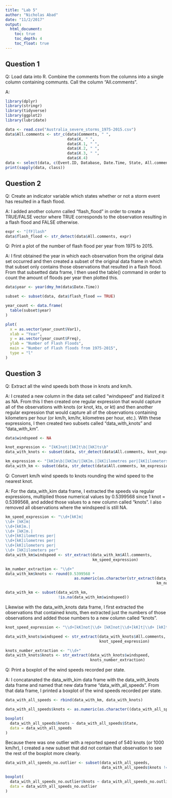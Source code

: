 ```yaml
---
title: "Lab 5"
author: "Nicholas Abad"
date: "11/2/2017"
output: 
  html_document:
    toc: true
    toc_depth: 4
    toc_float: true
---
```

## Question 1
Q: Load data into R. Combine the comments from the columns into a single column containing communts. Call the column "All.comments".

A:
```r
library(dplyr)
library(stringr)
library(tidyverse)
library(ggplot2)
library(lubridate)
```
```r
data <- read.csv("Australia_severe_storms_1975-2015.csv")
data$All.comments <- str_c(data$Comments, " ", 
                           data$X, " ", 
                           data$X.1, " ", 
                           data$X.2, " ", 
                           data$X.3, " ", 
                           data$X.4)
data <- select(data, c(Event.ID, Database, Date.Time, State, All.comments))
print(sapply(data, class))
```

## Question 2
Q: Create an indicator variable which states whether or not a storm event has resulted in a flash flood. 

A: I added another column called "flash_flood" in order to create a TRUE/FALSE vector where TRUE corresponds to the observation resulting in a flash flood and FALSE otherwise. 
```r
expr <- "[fF]lash"
data$flash_flood <- str_detect(data$All.comments, expr)
```

Q: Print a plot of the number of flash flood per year from 1975 to 2015.

A: I first obtained the year in which each observation from the original data set occurred and then created a subset of the original data frame in which that subset only contains those observations that resulted in a flash flood. From that subsetted data frame, I then used the table() command in order to count the amount of floods per year then plotted this. 
```r
data$year <- year(dmy_hm(data$Date.Time))

subset <- subset(data, data$flash_flood == TRUE)

year_count <- data.frame(
  table(subset$year)
)

plot(
  x = as.vector(year_count$Var1),
  xlab = "Year",
  y = as.vector(year_count$Freq),
  ylab = "Number of Flash Floods",
  main = "Number of Flash floods from 1975-2015",
  type = "l"
)
```

## Question 3
Q: Extract all the wind speeds both those in knots and km/h.

A: I created a new column in the data set called "windspeed" and itialized it as NA. From this I then created one regular expression that would capture all of the observations with knots (or knot, kts, or kt) and then another regular expression that would capture all of the observations containing kilometers per hour (or km/h, km/hr, kilometres per hour, etc.). With these expressions, I then created two subsets called "data_with_knots" and "data_with_km".
```r
data$windspeed <- NA

knot_expression <- "[kK]not|[kK]t\b|[kK]ts\b"
data_with_knots <- subset(data, str_detect(data$All.comments, knot_expression) == TRUE)

km_expression <- "[kK]m\b|[kK]m/|[kK]m.|[kK]ilometres per|[kK]ilometers per"
data_with_km <- subset(data, str_detect(data$All.comments, km_expression) == TRUE)
```

Q: Convert km/h wind speeds to knots rounding the wind speed to the nearest knot. 

A: For the data_with_kim data frame, I extracted the speeds via regular expressions, multiplied those numerical values by 0.5399568 since 1 knot = 0.5399568, and added those values to a new column called "knots". I also removed all observations where the windspeed is still NA.
```r
km_speed_expression <- "\\d+[kK]m|
\\d+ [kK]m|
\\d+[kK]m.|
\\d+ [kK]m.|
\\d+[kK]ilometres per|
\\d+[kK]ilometres per|
\\d+[kK]ilometers per|
\\d+ [kK]ilometers per"
data_with_km$windspeed <- str_extract(data_with_km$All.comments, 
                                      km_speed_expression)

km_number_extraction <- "\\d+"
data_with_km$knots <- round(0.5399568 *
                              as.numeric(as.character(str_extract(data_with_km$windspeed,
                                                                  km_number_extraction))))

data_with_km <- subset(data_with_km, 
                       !is.na(data_with_km$windspeed))

```

Likewise with the data_with_knots data frame, I first extracted the observations that contained knots, then extracted just the numbers of those observations and added those numbers to a new column called "knots".
```r
knot_speed_expression <- "\\d+[kK]not|\\d+ [kK]not|\\d+[kK]t|\\d+ [kK]t"

data_with_knots$windspeed <- str_extract(data_with_knots$All.comments, 
                                         knot_speed_expression)

knots_number_extraction <- "\\d+"
data_with_knots$knots <- str_extract(data_with_knots$windspeed, 
                                     knots_number_extraction)
```

Q: Print a boxplot of the wind speeds recorded per state.

A: I concatanated the data_with_kim data frame with the data_with_knots data frame and named that new data frame "data_with_all_speeds". From that data frame, I printed a boxplot of the wind speeds recorded per state. 
```r
data_with_all_speeds <- rbind(data_with_km, data_with_knots)

data_with_all_speeds$knots <- as.numeric(as.character((data_with_all_speeds$knots)))

boxplot(
  data_with_all_speeds$knots ~ data_with_all_speeds$State,
  data = data_with_all_speeds
)
```

Because there was one outlier with a reported speed of 540 knots (or 1000 km/hr), I created a new subset that did not contain that observation to see the rest of the boxplot more clearly. 
```r
data_with_all_speeds_no.outlier <- subset(data_with_all_speeds, 
                                          data_with_all_speeds$knots != 540)

boxplot(
  data_with_all_speeds_no.outlier$knots ~ data_with_all_speeds_no.outlier$State,
  data = data_with_all_speeds_no.outlier
)
```
